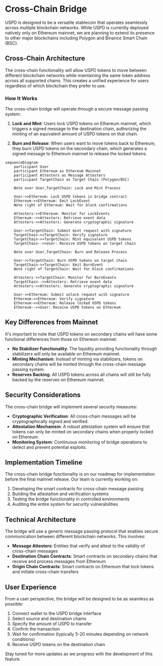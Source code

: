 # Cross-Chain Bridge

USPD is designed to be a versatile stablecoin that operates seamlessly across multiple blockchain networks. While USPD is currently deployed natively only on Ethereum mainnet, we are planning to extend its presence to other major blockchains including Polygon and Binance Smart Chain (BSC).

## Cross-Chain Architecture

The cross-chain functionality will allow USPD tokens to move between different blockchain networks while maintaining the same token address across all supported chains. This creates a unified experience for users regardless of which blockchain they prefer to use.

### How It Works

The cross-chain bridge will operate through a secure message passing system:

1. **Lock and Mint**: Users lock USPD tokens on Ethereum mainnet, which triggers a signed message to the destination chain, authorizing the minting of an equivalent amount of USPD tokens on that chain.

2. **Burn and Release**: When users want to move tokens back to Ethereum, they burn USPD tokens on the secondary chain, which generates a signed message to Ethereum mainnet to release the locked tokens.

```mermaid
sequenceDiagram
    participant User
    participant Ethereum as Ethereum Mainnet
    participant Attesters as Message Attesters
    participant TargetChain as Target Chain (Polygon/BSC)
    
    Note over User,TargetChain: Lock and Mint Process
    
    User->>Ethereum: Lock USPD tokens in bridge contract
    Ethereum->>Ethereum: Emit LockEvent
    Note right of Ethereum: Wait for block confirmations
    
    Attesters->>Ethereum: Monitor for LockEvents
    Ethereum-->>Attesters: Retrieve event data
    Attesters->>Attesters: Generate cryptographic signature
    
    User->>TargetChain: Submit mint request with signature
    TargetChain->>TargetChain: Verify signature
    TargetChain->>TargetChain: Mint equivalent USPD tokens
    TargetChain-->>User: Receive USPD tokens on target chain
    
    Note over User,TargetChain: Burn and Release Process
    
    User->>TargetChain: Burn USPD tokens on target chain
    TargetChain->>TargetChain: Emit BurnEvent
    Note right of TargetChain: Wait for block confirmations
    
    Attesters->>TargetChain: Monitor for BurnEvents
    TargetChain-->>Attesters: Retrieve event data
    Attesters->>Attesters: Generate cryptographic signature
    
    User->>Ethereum: Submit unlock request with signature
    Ethereum->>Ethereum: Verify signature
    Ethereum->>Ethereum: Release locked USPD tokens
    Ethereum-->>User: Receive USPD tokens on Ethereum

```

## Key Differences from Mainnet

It's important to note that USPD tokens on secondary chains will have some functional differences from those on Ethereum mainnet:

- **No Stabilizer Functionality**: The liquidity providing functionality through stabilizers will only be available on Ethereum mainnet.
- **Minting Mechanism**: Instead of minting via stabilizers, tokens on secondary chains will be minted through the cross-chain message passing system.
- **Reserves Backing**: All USPD tokens across all chains will still be fully backed by the reserves on Ethereum mainnet.

## Security Considerations

The cross-chain bridge will implement several security measures:

- **Cryptographic Verification**: All cross-chain messages will be cryptographically signed and verified.
- **Attestation Mechanism**: A robust attestation system will ensure that tokens can only be minted on secondary chains when properly locked on Ethereum.
- **Monitoring System**: Continuous monitoring of bridge operations to detect and prevent potential exploits.

## Implementation Timeline

The cross-chain bridge functionality is on our roadmap for implementation before the final mainnet release. Our team is currently working on:

1. Developing the smart contracts for cross-chain message passing
2. Building the attestation and verification systems
3. Testing the bridge functionality in controlled environments
4. Auditing the entire system for security vulnerabilities

## Technical Architecture

The bridge will use a generic message passing protocol that enables secure communication between different blockchain networks. This involves:

- **Message Attesters**: Entities that verify and attest to the validity of cross-chain messages
- **Destination Chain Contracts**: Smart contracts on secondary chains that receive and process messages from Ethereum
- **Origin Chain Contracts**: Smart contracts on Ethereum that lock tokens and initiate cross-chain transfers

## User Experience

From a user perspective, the bridge will be designed to be as seamless as possible:

1. Connect wallet to the USPD bridge interface
2. Select source and destination chains
3. Specify the amount of USPD to transfer
4. Confirm the transaction
5. Wait for confirmation (typically 5-20 minutes depending on network conditions)
6. Receive USPD tokens on the destination chain

Stay tuned for more updates as we progress with the development of this feature.
